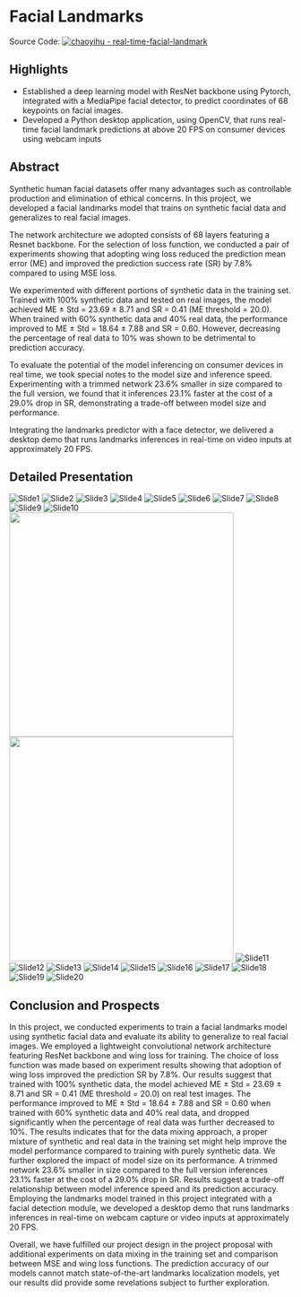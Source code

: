 # Facial Landmarks

Source Code: [![chaoyihu - real-time-facial-landmark](https://img.shields.io/static/v1?label=chaoyihu&message=real-time-facial-landmark&color=blue&logo=github)](https://github.com/chaoyihu/real-time-facial-landmark)

## Highlights

- Established a deep learning model with ResNet backbone using Pytorch, integrated with a MediaPipe facial detector,
to predict coordinates of 68 keypoints on facial images.
- Developed a Python desktop application, using OpenCV, that runs real-time facial landmark predictions at above 20
FPS on consumer devices using webcam inputs


## Abstract
Synthetic human facial datasets offer many advantages such as controllable production and elimination of ethical concerns. In this project, we developed a facial landmarks model that trains on synthetic facial data and generalizes to real facial images.

The network architecture we adopted consists of 68 layers featuring a Resnet backbone. For the selection of loss function, we conducted a pair of experiments showing that adopting wing loss reduced the prediction mean error (ME) and improved the prediction success rate (SR) by 7.8% compared to using MSE loss.

We experimented with different portions of synthetic data in the training set. Trained with 100% synthetic data and tested on real images, the model achieved ME ± Std = 23.69 ± 8.71 and SR = 0.41 (ME threshold = 20.0). When trained with 60% synthetic data and 40% real data, the performance improved to ME ± Std = 18.64 ± 7.88 and SR = 0.60. However, decreasing the percentage of real data to 10% was shown to be detrimental to prediction accuracy.

To evaluate the potential of the model inferencing on consumer devices in real time, we took special notes to the model size and inference speed. Experimenting with a trimmed network 23.6% smaller in size compared to the full version, we found that it inferences 23.1% faster at the cost of a 29.0% drop in SR, demonstrating a trade-off between model size and performance.

Integrating the landmarks predictor with a face detector, we delivered a desktop demo that runs landmarks inferences in real-time on video inputs at approximately 20 FPS.

## Detailed Presentation

![Slide1](/images/projects/facial-landmarks/slides1.jpg)
![Slide2](/images/projects/facial-landmarks/slides2.jpg)
![Slide3](/images/projects/facial-landmarks/slides3.jpg)
![Slide4](/images/projects/facial-landmarks/slides4.jpg)
![Slide5](/images/projects/facial-landmarks/slides5.jpg)
![Slide6](/images/projects/facial-landmarks/slides6.jpg)
![Slide7](/images/projects/facial-landmarks/slides7.jpg)
![Slide8](/images/projects/facial-landmarks/slides8.jpg)
![Slide9](/images/projects/facial-landmarks/slides9.jpg)
![Slide10](/images/projects/facial-landmarks/slides10.jpg)
<img src="/images/projects/facial-landmarks/slides10_gif1.gif" width="400" />
<img src="/images/projects/facial-landmarks/slides10_gif2.gif" width="400" />
![Slide11](/images/projects/facial-landmarks/slides11.jpg)
![Slide12](/images/projects/facial-landmarks/slides12.jpg)
![Slide13](/images/projects/facial-landmarks/slides13.jpg)
![Slide14](/images/projects/facial-landmarks/slides14.jpg)
![Slide15](/images/projects/facial-landmarks/slides15.jpg)
![Slide16](/images/projects/facial-landmarks/slides16.jpg)
![Slide17](/images/projects/facial-landmarks/slides17.jpg)
![Slide18](/images/projects/facial-landmarks/slides18.jpg)
![Slide19](/images/projects/facial-landmarks/slides19.jpg)
![Slide20](/images/projects/facial-landmarks/slides20.jpg)

## Conclusion and Prospects
In this project, we conducted experiments to train a facial landmarks model using synthetic facial data and evaluate its ability to generalize to real facial images. We employed a lightweight convolutional network architecture featuring ResNet backbone and wing loss for training. The choice of loss function was made based on experiment results showing that adoption of wing loss improved the prediction SR by 7.8%. Our results suggest that trained with 100% synthetic data, the model achieved ME ± Std = 23.69 ± 8.71 and SR = 0.41 (ME threshold = 20.0) on real test images. The performance improved to ME ± Std = 18.64 ± 7.88 and SR = 0.60 when trained with 60% synthetic data and 40% real data, and dropped significantly when the percentage of real data was further decreased to 10%. The results indicates that for the data mixing approach, a proper mixture of synthetic and real data in the training set might help improve the model performance compared to training with purely synthetic data. We further explored the impact of model size on its performance. A trimmed network 23.6% smaller in size compared to the full version inferences 23.1% faster at the cost of a 29.0% drop in SR. Results suggest a trade-off relationship between model inference speed and its prediction accuracy. Employing the landmarks model trained in this project integrated with a facial detection module, we developed a desktop demo that runs landmarks inferences in real-time on webcam capture or video inputs at approximately 20 FPS.

Overall, we have fulfilled our project design in the project proposal with additional experiments on data mixing in the training set and comparison between MSE and wing loss functions. The prediction accuracy of our models cannot match state-of-the-art landmarks localization models, yet our results did provide some revelations subject to further exploration.